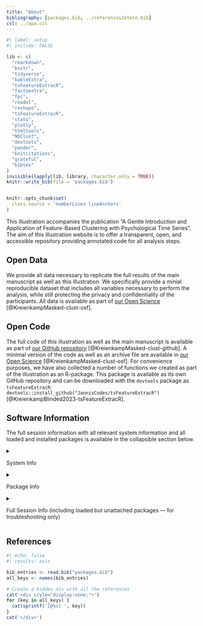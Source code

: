 ```yaml
---
title: "About"
bibliography: [packages.bib, ../referencesZotero.bib]
csl: ../apa.csl
---
```


```r
#| label: setup
#| include: FALSE

lib <- c(
  "rmarkdown",
  "knitr",
  "tidyverse",
  "kableExtra",
  "tsFeatureExtracR",
  "factoextra",
  "fpc",
  "readxl",
  "reshape",
  "tsFeatureExtracR",
  "stats",
  "plotly",
  "htmltools",
  "NbClust",
  "devtools",
  "pander",
  "knitcitations",
  "grateful",
  "bibtex"
)
invisible(lapply(lib, library, character.only = TRUE))
knitr::write_bib(file = 'packages.bib')


knitr::opts_chunk$set(
  class.source = 'numberLines lineAnchors'
)

```

This illustration accompanies the publication "A Gentle Introduction and Application of Feature-Based Clustering with Psychological Time Series". The aim of this illustration website is to offer a transparent, open, and accessible repository providing annotated code for all analysis steps.

## Open Data

We provide all data necessary to replicate the full results of the main manuscript as well as this illustration. We specifically provide a minial reproducible dataset that includes all variables necessary to perform the analysis, while still protecting the privacy and confidentiality of the participants. All data is available as part of [our Open Science ](https://osf.io/75ryj/?view_only=db14031cd8704085b5c6165c9f5ed3e4) [@KreienkampMasked-clust-osf].

## Open Code

The full code of this illustration as well as the main manuscript is available as part of [our GitHub repository](https://github.com) [@KreienkampMasked-clust-github]. A minimal version of the code as well as an archive file are available in [our Open Science ](https://osf.io/75ryj/?view_only=db14031cd8704085b5c6165c9f5ed3e4) [@KreienkampMasked-clust-osf]. For convenience purposes, we have also collected a number of functions we created as part of the illustration as an R-package. This package is available as its own GitHub repository and can be downloaded with the `devtools` package as `tsFeatureExtracR`: `devtools::install_github("JannisCodes/tsFeatureExtracR")` [@KreienkampBlinded2023-tsFeatureExtracR].

## Software Information

The full session information with all relevant system information and all loaded and installed packages is available in the collapsible section below.

<details>

<summary>

System Info

</summary>

\renewcommand{\arraystretch}{0.8}

<!-- decrease line spacing for the table -->

```r
df_session_platform <- devtools::session_info()$platform %>%
  unlist(.) %>%
  as.data.frame(.) %>%
  rownames_to_column(.)

colnames(df_session_platform) <- c("Setting", "Value")

kbl(
  df_session_platform,
  booktabs = T,
  align = "l",
  caption = "R environment session info for reproducibility of results" # complete caption for main document
)
```

\renewcommand{\arraystretch}{1}

<!-- reset row height/line spacing -->

</details>


<details>

<summary>

Package Info

</summary>

\renewcommand{\arraystretch}{0.6}

<!-- decrease line spacing for the table -->

```r
df_session_packages <- devtools::session_info()$packages %>%
  as.data.frame(.) %>%
  filter(attached == TRUE) %>%
  dplyr::select(loadedversion, date, source) %>%
  rownames_to_column()

colnames(df_session_packages) <- c("Package", "Loaded version", "Date", "Source")

kbl(
  df_session_packages,
  booktabs = T,
  align = "l",
  caption = "Package info for reproducibility of results" # complete caption for main document
)
```

\renewcommand{\arraystretch}{1}

<!-- reset row height/line spacing -->

</details>

<details>

<summary>

Full Session Info (including loaded but unattached packages --- for troubleshooting only)

</summary>

`r pander(sessionInfo(), compact = FALSE)`

</details>

## References

```r
#| echo: false
#| results: asis

bib_entries <- read.bib("packages.bib")
all_keys <- names(bib_entries)

# Create a hidden div with all the references
cat('<div style="display:none;">')
for (key in all_keys) {
  cat(sprintf('[@%s] ', key))
}
cat('</div>')
```

::: {#refs}
:::



